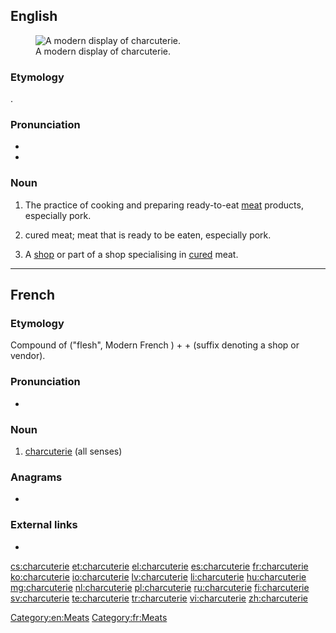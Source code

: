 ==English==
{{wikipedia}}
[[Image:Modern Charcuterie display.jpg|thumb|A modern display of charcuterie.]]

===Etymology===
{{borrowing|en|fr|charcuterie}}.

===Pronunciation===
* {{IPA|/ʃɑːɹˌkuːtəˈɹi/|/ʃɑːɹˈkuːtəɹi/|lang=en}}
* {{audio|en-uk-charcuterie.ogg|Audio (UK)|lang=en}}
{{rfap|US|lang=en}}

===Noun===
{{en-noun|~}}

# {{lb|en|uncountable}} The practice of cooking and preparing ready-to-eat [[meat]] products, especially pork.
# {{lb|en|uncountable}} cured meat; meat that is ready to be eaten, especially pork.
# {{lb|en|countable}} A [[shop]] or part of a shop specialising in [[cured]] meat.

[[Category:en:Meats]]

----

==French==

===Etymology===
Compound of {{etyl|fro|fr}} {{m|fro|char}} ("flesh", Modern French {{m|fr|chair}}) + {{m|fr|cuit||cooked}} + {{m|fr|-erie}} (suffix denoting a shop or vendor).

===Pronunciation===
* {{fr-IPA}}
{{rfap|French|fr|lang=fr}}

===Noun===
{{fr-noun|f}}

# [[#English|charcuterie]] (all senses)

===Anagrams===
* {{l|fr|charcutière}}

===External links===
* {{R:TLFi}}

[[Category:fr:Meats]]

[[cs:charcuterie]]
[[et:charcuterie]]
[[el:charcuterie]]
[[es:charcuterie]]
[[fr:charcuterie]]
[[ko:charcuterie]]
[[io:charcuterie]]
[[lv:charcuterie]]
[[li:charcuterie]]
[[hu:charcuterie]]
[[mg:charcuterie]]
[[nl:charcuterie]]
[[pl:charcuterie]]
[[ru:charcuterie]]
[[fi:charcuterie]]
[[sv:charcuterie]]
[[te:charcuterie]]
[[tr:charcuterie]]
[[vi:charcuterie]]
[[zh:charcuterie]]
